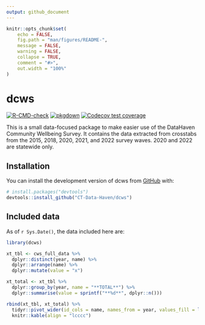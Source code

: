 ```yaml
---
output: github_document
---
```


<!-- README.md is generated from README.Rmd. Please edit that file -->

```r
knitr::opts_chunk$set(
	echo = FALSE,
	fig.path = "man/figures/README-",
	message = FALSE,
	warning = FALSE,
	collapse = TRUE,
	comment = "#>",
	out.width = "100%"
)
```

# dcws

<!-- badges: start -->
[![R-CMD-check](https://github.com/CT-Data-Haven/dcws/actions/workflows/check-release.yaml/badge.svg)](https://github.com/CT-Data-Haven/dcws/actions/workflows/check-release.yaml)
[![pkgdown](https://github.com/CT-Data-Haven/dcws/actions/workflows/pkgdown.yaml/badge.svg)](https://github.com/CT-Data-Haven/dcws/actions/workflows/pkgdown.yaml)
[![Codecov test coverage](https://codecov.io/gh/CT-Data-Haven/dcws/branch/main/graph/badge.svg)](https://app.codecov.io/gh/CT-Data-Haven/dcws?branch=main)
<!-- badges: end -->

This is a small data-focused package to make easier use of the DataHaven Community Wellbeing Survey. It contains the data extracted from crosstabs from the 2015, 2018, 2020, 2021, and 2022 survey waves. 2020 and 2022 are statewide only.

## Installation

You can install the development version of dcws from [GitHub](https://github.com/) with:

``` r
# install.packages("devtools")
devtools::install_github("CT-Data-Haven/dcws")
```

## Included data

As of `r Sys.Date()`, the data included here are:

```r
library(dcws)

xt_tbl <- cws_full_data %>%
  dplyr::distinct(year, name) %>%
  dplyr::arrange(name) %>%
  dplyr::mutate(value = "x") 

xt_total <- xt_tbl %>%
  dplyr::group_by(year, name = "**TOTAL**") %>%
  dplyr::summarise(value = sprintf("**%d**", dplyr::n()))

rbind(xt_tbl, xt_total) %>%
  tidyr::pivot_wider(id_cols = name, names_from = year, values_fill = list(value = ""), names_sort = TRUE) %>%
  knitr::kable(align = "lcccc")
```

